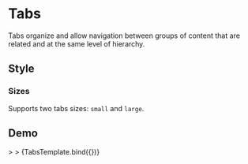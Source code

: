 
<Meta
  title="Components/Tabs"
  component={Tabs}
/>


# Tabs

Tabs organize and allow navigation between groups of content that are related and at the same level of hierarchy.

## Style

### Sizes
Supports two tabs sizes: ```small``` and  ```large```.

<Canvas>
  <Story height="10rem" id='components-tabs--small' />
</Canvas>

<Canvas>
  <Story height="13rem" id='components-tabs--large' />
</Canvas>

## Demo

<Canvas>
  <Story
    name="Demo"
    height="10rem"
    args={{
      className: 'custom-tabs',
      dataTestId: 'test-tabs-id',
      dataTestIdDropdown: 'test-tabs-dropdown-id',
      defaultActiveKey: 'opt1',
      dropdownTitle: 'Toggle',
      isAdaptiveWidth: true,
      hiddenItems: [
        { eventKey: 'opt5', title: 'Option 5' },
        { eventKey: 'opt6', title: 'Option 6' },
        { eventKey: 'opt7', title: 'Option 7' },
        { eventKey: 'opt8', title: 'Option 8' }
      ],
      size:'sm',
      visibleItems: [
        { eventKey: 'opt1', title: 'Option 1' },
        { eventKey: 'opt2', title: 'Option 2' },
        { eventKey: 'opt3', title: 'Option 3'},
        { eventKey: 'opt4', title: 'Option 4' }
      ],
    }}>>
    >
    {TabsTemplate.bind({})}
  </Story>
</Canvas>

<ArgsTable story="Demo" />
